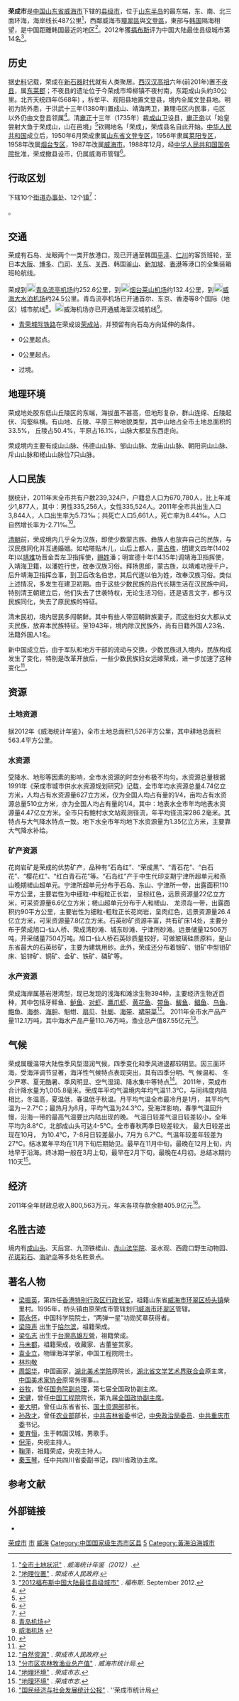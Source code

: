 {{refimprove|time=2012-08-13}}
{{Infobox China County
| county = 荣成市
| usedname = 
| nameorigin = 
| Photo = Rongcheng,_Weihai,_Shandong,_China_-_panoramio.jpg
| Photoname = 石島鎮赤山大佛
| map = ChinaWeihaiRongcheng.png
| Pinyin = Róngchéng Shì
| Belong = [[山东省|山东省]][[威海市|威海市]]
| Types = [[县级市|县级市]]
| admincode = 
| founded = 
| seat = 
| officerTitle = 
| officer = 
| officerTitle2 = 
| officer2 = 
| division = 
| town = 
| township = 
| subdistrict = 
| dialect = 
| post code = 264300
| phone code = 631
| coordinate = 
| area = 1,526
| area land = 
| area water = 
| census yr = 2011
| pop = 670,780人
| density =  440人/平方千米
| GDP = 699.4億元
| GDP_as_of = 
| GDPPC = 
| carlicense = 
| web = www.rongcheng.gov.cn
| web_title = 
}}

'''荣成市'''是[[中国|中国]][[山东省|山东省]][[威海市|威海市]]下辖的[[县级市|县级市]]，位于[[山东半岛|山东半岛]]的最东端，东、南、北三面环海，海岸线长487公里<ref>[http://www.stats-wh.gov.cn/common/tjsj/2012NJ/2012NJ.htm "全市土地状况"] {{Wayback|url=http://www.stats-wh.gov.cn/common/tjsj/2012NJ/2012NJ.htm |date=20130606085653 }}. ''威海统计年鉴（2012）''.</ref>，西鄰威海市[[環翠區|環翠區]]與[[文登區|文登區]]，東部与[[韩国|韩国]]隔海相望，是中国距離韩国最近的地区<ref>[http://www.rongcheng.gov.cn/col/col31/index.html "地理位置"] {{Wayback|url=http://www.rongcheng.gov.cn/col/col31/index.html |date=20130121014753 }}. ''荣成市人民政府''.</ref>。2012年獲[[福布斯|福布斯]]评为中国大陆最佳县级城市第14名<ref>[http://www.forbeschina.com/review/list/001960.shtml "2012福布斯中国大陆最佳县级城市"] {{webarchive|url=https://web.archive.org/web/20130620064024/http://www.forbeschina.com/review/list/001960.shtml |date=2013-06-20 }}. ''福布斯''. September 2012. </ref>。

==历史==
据[[史料|史料]]记载，荣成在[[新石器时代|新石器时代]]就有人类聚居。[[西汉|西汉]][[汉高祖|汉高祖]]六年(前201年)置[[不夜县|不夜县]]，属[[东莱郡|东莱郡]]；不夜县的遗址位于今荣成市埠柳镇不夜村南，东距成山头約30公里。北齐天统四年(568年) ，析牟平、观阳县地置文登县，境内全属文登县地。明初为防外患，于洪武十三年(1380年)置成山、靖海两卫，兼理屯区内民事，屯区以外仍由文登县领属<ref>{{Cite web|title=荣成市志-概述|url=http://lib.sdsqw.cn/bin/mse.exe?seachword=&K=ca3&A=1&rec=1&run=13|access-date=2021-07-12|work=lib.sdsqw.cn|archive-date=2021-07-16|archive-url=https://web.archive.org/web/20210716033238/http://lib.sdsqw.cn/bin/mse.exe?seachword=&K=ca3&A=1&rec=1&run=13|dead-url=no}}</ref>。清[[雍正|雍正]]十三年（1735年）裁[[成山卫|成山卫]]设县，[[雍正帝|雍正帝]]以「始皇尝射大鱼于荣成山，山在邑境」<ref>{{Cite web|title=荣成市志-大事记|url=http://lib.sdsqw.cn/bin/mse.exe?seachword=&K=ca3&A=1&rec=2&run=13|access-date=2021-07-12|work=lib.sdsqw.cn|archive-date=2021-07-16|archive-url=https://web.archive.org/web/20210716035003/http://lib.sdsqw.cn/bin/mse.exe?seachword=&K=ca3&A=1&rec=2&run=13|dead-url=no}}</ref>钦赐地名「荣成」，荣成县名自此开始。[[中华人民共和国|中华人民共和国]]成立后，1950年6月荣成隶属[[山东省|山东省]][[文登专区|文登专区]]，1956年隶属[[莱阳专区|莱阳专区]]，1958年改属[[烟台专区|烟台专区]]，1987年改属[[威海市|威海市]]。1988年12月，经[[中华人民共和国国务院|中华人民共和国国务院]]批准，荣成撤县设市，仍属威海市管辖<ref>{{cite book |author= 荣成市地方史志编纂委会编 刘远华主编 王善新、王桂诗、梁建华、连业功副主编 |title= 《荣成市志》 |publisher= [[齐鲁书社|齐鲁书社]] |year= 1999 |isbn= 7-5333-0831-X}}</ref>。

== 行政区划 ==
{{PAGENAMEBASE}}下辖10个[[街道办事处|街道办事处]]、12个[[行政建制镇|镇]]<ref>{{PRC admin/ref sgc|37/10/82}}</ref>：

{{PRC admin/children|37/10/82}}。

==交通==

荣成有石岛、龙眼两个一类开放港口，现已开通至韩国[[平泽|平泽]]、[[仁川|仁川]]的客货班轮，至日本[[大阪市|大阪]]、[[博多|博多]]、[[门司|门司]]、[[关东地方|关东]]、[[关西|关西]]、韩国[[釜山|釜山]]、[[新加坡|新加坡]]、[[香港|香港]]等港口的全集装箱班轮航线。

荣成到[[File:Airport_Sign.svg|20px]][[青岛流亭机场|青岛流亭机场]]约252.6公里，到[[File:Airport_Sign.svg|20px]][[烟台莱山机场|烟台莱山机场]]约132.4公里，到[[File:Airport_Sign.svg|20px]][[威海大水泊国际机场|威海大水泊机场]]约24.5公里。青岛流亭机场已开通首尔、东京、香港等8个国际（地区）城市航线<ref>[http://www.qdairport.com/qd/2009/subwebsite/cn/jcjt.do?method=airport&code=jtjj&type=jcjt 青岛机场]</ref>。[[File:Airport_Sign.svg|20px]]威海机场亦已开通威海至汉城航线<ref>[http://www.airwh.com/page/jieshao/index.php 威海机场] {{webarchive|url=https://web.archive.org/web/20130428085527/http://www.airwh.com/page/jieshao/index.php |date=2013-04-28 }}</ref>。

* {{rint|cn|crh}}[[青荣城际铁路|青荣城际铁路]]在荣成设[[荣成站|荣成站]]，并预留有向石岛方向延伸的条件。
* {{中国国道名|206}}0公里起点。
* {{中国国道名|309}}0公里起点。
* {{中国国道名|228}}过境。

==地理环境==

荣成地处胶东低山丘陵区的东端，海拔虽不甚高，但地形复杂，群山连绵、丘陵起伏、沟壑纵横。有山地、丘陵、平原三种地貌类型，其中山地占全市土地总面积的33.5%， 丘陵占50.4%，平原占16.1%，山脉大都呈东西走向。

荣成境内主要有成山山脉、伟德山山脉、邹山山脉、龙庙山山脉、朝阳洞山山脉、斥山山脉和槎山山脉位7只山脉。

==人口民族==

据统计，2011年末全市共有户数239,324户，户籍总人口为670,780人，比上年减少1,877人，其中：男性335,256人，女性335,524人。2011年全市共出生人口3,844人，人口出生率为5.73‰；共死亡人口5,661人，死亡率为8.44‰。人口自然增长率为-2.71‰<ref>{{Cite web |url=http://www.stats-wh.gov.cn/common/tjsj/2012NJ/2012NJ.htm |title=''威海统计局'' |access-date=2013-04-26 |archive-url=https://web.archive.org/web/20130606085653/http://www.stats-wh.gov.cn/common/tjsj/2012NJ/2012NJ.htm |archive-date=2013-06-06 |dead-url=yes }}</ref>。 

[[清朝|清朝]]前，荣成境内几乎全为汉族，即使少数蒙古族、彝族人也放弃自己的民族，与汉民族同化并互通婚姻。如哈嗒贴木儿，山后上都人，[[蒙古族|蒙古族]]，[[明|明]]建文四年(1402年)以[[靖难|靖难]]功晋金吾左卫指挥使，[[赐姓|赐姓]]潘；明宣德十年(1435年)调靖海卫指挥使，入靖海卫籍，以潘姓行世，改奉汉族习俗。拜扬思郎，蒙古族，以靖难功授千户，后升靖海卫指挥佥事，到卫后改名伯忠，其后代遂以伯为姓，改奉汉族习俗。类似上述情况，多发生在建卫初期。由于这些少数民族的后代长期生活在汉民族中间，特别清王朝建立后，他们失去了世袭特权，无论生活习俗，还是语言文字，都与汉民族同化，失去了原民族的特征。

清末民初，境内居民多闯朝鲜。其中有些人带回朝鲜族妻子，而这些妇女大都从丈夫民族，放弃本民族特征。至1943年，境内除汉民族外，尚有日籍外国人23名、法籍外国人1名。

新中国成立后，由于军队和地方干部的流动与交换，少数民族进入境内，民族构成发生了变化，特别是改革开放后，一些少数民族妇女远嫁荣成，进一步加速了这种变化<ref>{{Cite web |url=http://www.rongcheng.gov.cn/col/col33/index.html |title=''人口民族'' |accessdate=2013-04-26 |archiveurl=https://web.archive.org/web/20130405031401/http://www.rongcheng.gov.cn/col/col33/index.html |archivedate=2013-04-05 |deadurl=yes }}</ref>。

==资源==

===土地资源===

据2012年《威海统计年鉴》，全市土地总面积1,526平方公里，其中耕地总面积563.4平方公里。

===水资源===

受降水、地形等因素的影响，全市水资源的时空分布极不均匀。水资源总量根据1991年《荣成市城市供水水资源规划研究》记载，全市年均水资源总量4.74亿立方米，人均占有水资源量627立方米，仅为全国人均占有量的1/4，亩均占有水资源总量510立方米，亦为全国人均占有量的1/4。其中：地表水全市年均地表水资源量4.47亿立方米。全市只有鲍村水文站观测径流，年平均径流深286.2毫米。其特点与大气降水特点一致。地下水全市年均地下水资源量为1.35亿立方米，主要靠大气降水补给。

===矿产资源===

花岗岩矿是荣成的优势矿产，品种有“石岛红”、“荣成黑”、“青石花”、“白石花”、“樱花红”、“红白青石花”等。“石岛红”产于中生代印支期宁津所超单元和燕山晚期槎山超单元。宁津所超单元分布于石岛、东山、宁津所一带，出露面积110平方公里，主要岩性为中细粒-中粗粒正长岩， 呈棕红色，远景资源量22亿立方米，可采资源量6.6亿立方米；槎山超单元分布于人和槎山、 龙须岛一带，出露面积约90平方公里，主要岩性为细粒-粗粒正长花岗岩，呈肉红色，远景资源量26.4亿立方米，可采资源量7.8亿立方米。石英砂矿资源丰富，共有矿床14处，主要分布于荣成旭口-仙人桥、荣成湾砂滩、城东砂滩、宁津所砂滩。远景储量12506万吨，开采储量7504万吨。旭口-仙人桥石英砂质量较好，可做玻璃硅质原料，是山东省最大的石英砂矿，主要为建筑用砂。此外，荣成还分布着银矿、钼矿中型钼矿床、铅锌矿、铜矿、金矿、铁矿、磷矿等。

===水产资源===
荣成海岸属基岩港湾型，现已发现的浅海和滩涂生物394种，主要经济生物近百种，其中包括牙鲆鱼、[[鲈鱼|鲈鱼]]、[[对虾|对虾]]、[[鹰爪虾|鹰爪虾]]、[[黄花鱼|黄花鱼]]、[[带鱼|带鱼]]、[[马鲛属|鲅鱼]]、[[鲳鱼|鲳鱼]]、[[墨鱼目|乌鱼]]、[[鲍鱼|鲍鱼]]、[[海参|海参]]、[[海胆|海胆]]、魁蚶、[[扇贝|扇贝]]、[[牡蛎|牡蛎]]、[[海帶|海带]]、[[裙带菜|裙带菜]]<ref>[http://www.rongcheng.gov.cn/col/col34/index.html "自然资源"] {{Wayback|url=http://www.rongcheng.gov.cn/col/col34/index.html |date=20130405031503 }}. ''荣成市人民政府''.</ref>。
2011年全市水产品产量112.1万吨，其中海水产品产量110.76万吨，渔业总产值87.55亿元<ref>[http://www.stats-wh.gov.cn/common/tjsj/2012NJ/2012NJ.htm "分市区农林牧渔业总产值"] {{Wayback|url=http://www.stats-wh.gov.cn/common/tjsj/2012NJ/2012NJ.htm |date=20130606085653 }}. ''威海市统计局''.</ref>。

==气候==

荣成属暖温带大陆性季风型湿润气候，四季变化和季风进退都较明显。因三面环海，受海洋调节显著，海洋性气候特点表现突出，具有四季分明、气
候温和、 冬少严寒、夏无酷暑、季风明显、空气湿润、降水集中等特点<ref>[http://sd.infobase.gov.cn/bin/mse.exe?seachword=&K=ba&A=3&rec=63&run=13 "地理环境"] {{webarchive|url=https://web.archive.org/web/20131126193608/http://sd.infobase.gov.cn/bin/mse.exe?seachword= |date=2013-11-26 }}. ''荣成市志''.</ref>。
2011年，荣成市合计降水量为1,005.8毫米。荣成年平均气温境内年均气温11.3℃，与同纬度内陆相比，冬温高，夏温低，春温低于秋温。月平均气温全市最冷月是1月， 其平均气温为－2.7℃；最热月为8月，平均气温为24.3℃。受海洋影响，春季气温回升慢，沿海一带的最高气温要比内陆出现的晚。
气温日较差气温日较差较小，全年平均为8.8℃，北部成山头可达4-5℃。全市春秋两季日较差较大， 最大日较差出现在10月， 为10.4℃，7-8月日较差最小，7月为
6.7℃。气温年较差年较差为27℃。结冰累年平均在11月下旬后期始见。最早在11月中旬，最晚在12月上旬，内地早于沿海。终冰期一般在3月上旬，最早在2月下旬，最晚在4月初。总结冰期约110天<ref>[http://sd.infobase.gov.cn/bin/mse.exe?seachword=&K=ba&A=3&rec=66&run=13 "地理环境"] {{webarchive|url=https://web.archive.org/web/20131126193608/http://sd.infobase.gov.cn/bin/mse.exe?seachword= |date=2013-11-26 }}. ''荣成市志''.</ref>。

==经济==

2011年全年财政总收入800,563万元，年末各项存款余额405.9亿元<ref>[http://www.rcinfo.gov.cn/Article/ShowArticle.asp?ArticleID=277 "国民经济与社会发展统计公报"] {{webarchive|url=https://web.archive.org/web/20130530084337/http://www.rcinfo.gov.cn/Article/ShowArticle.asp?ArticleID=277 |date=2013-05-30 }}. ''荣成市统计局</ref>。

==名胜古迹==

境内有[[成山头|成山头]]、天后宫、九顶铁槎山、[[赤山法华院|赤山法华院]]、圣水观、西霞口野生动物园、[[花斑彩石|花斑彩石]]、[[海驴岛|海驴岛]]等多处名胜景点。

==著名人物==
*[[梁振英|梁振英]]，第四任[[香港特别行政区行政长官|香港特别行政区行政长官]]，祖籍山东省[[威海市|威海市]][[环翠区|环翠区]][[桥头镇_(威海市)|桥头镇]]柴里村。1995年，桥头镇由原荣成市管辖划归[[威海市|威海市]][[环翠区|环翠区]]管辖。
*[[郭永怀|郭永怀]]，中国科学院院士，“两弹一星”功勋奖章获得者。
*[[梁晓声|梁晓声]] 出生于[[哈尔滨|哈尔滨]]，祖籍荣成。
*[[梁弘志|梁弘志]] 出生于[[台灣|台灣]][[高雄|高雄]][[左營|左營]]，祖籍荣成。
*[[馬未都|马未都]]，祖籍荣成，收藏家、古董鉴赏家。
*[[袁业立|袁业立]]，物理海洋学家，中国工程院院士。
*[[林均敬|林均敬]]
*[[周韶华|周韶华]]，中国画家，[[湖北美术学院|湖北美术学院]]原院长，[[湖北省文学艺术界联合会|湖北省文学艺术界联合会]]原主席，[[中国美术家协会|中国美术家协会]]原常务理事。。
*[[谷牧|谷牧]]，曾任[[国务院副总理|国务院副总理]]，第七届全国政协副主席。
*[[宋健|宋健]]，曾任[[中国工程院|中国工程院]]院长，第九届[[全国政协副主席|全国政协副主席]]。
*[[姜大明|姜大明]]，曾任山东省省长、[[国土资源部|国土资源部]]部长。
*[[孙政才|孙政才]]，曾任[[农业部|农业部]]部长，[[中共吉林省委|中共吉林省委]]书记，[[中央政治局委员|中央政治局委员]]、[[中共重庆市委|中共重庆市委]]书记。
*[[姜育恒|姜育恒]]，生于韩国汉城，男歌手。
*[[倪萍|倪萍]]，央视主持人。
*[[鞠萍|鞠萍]]，祖籍荣成，央视主持人。
*[[秦玉琴|秦玉琴]]，任中共四川省委副书记，四川省政协主席。

== 参考文献 ==
{{reflist}}

== 外部链接 ==
* {{Official website|http://www.rongcheng.gov.cn/|name=荣成市人民政府}}

{{荣成市行政区划}}
{{威海市行政区划}}
{{山东行政区划}}
{{山东半岛蓝色经济区}}
{{中国国家级生态市区县}}
{{中华人民共和国全国文明城市}}

[[Category:荣成市|]]
[[Category:威海区市|市]]
[[Category:山东县级市|威海]]
[[Category:中国国家级生态市区县|Category:中国国家级生态市区县]]
[[Category:全国文明城市|5]]
[[Category:黃海沿海城市|Category:黃海沿海城市]]